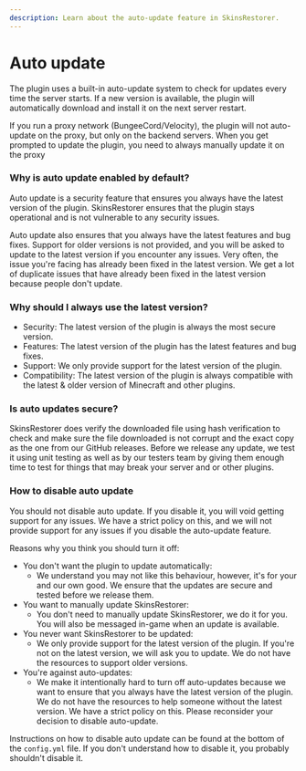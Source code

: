 ```yaml
---
description: Learn about the auto-update feature in SkinsRestorer.
---
```



# Auto update

The plugin uses a built-in auto-update system to check for updates every time the server starts.
If a new version is available, the plugin will automatically download and install it on the next server restart.

<Callout type="info" emoji="ℹ️">
  If you run a proxy network (BungeeCord/Velocity), the plugin will not auto-update on the proxy, but only on the
  backend servers.
  When you get prompted to update the plugin, you need to always manually update it on the proxy
</Callout>

### Why is auto update enabled by default?

Auto update is a security feature that ensures you always have the latest version of the plugin.
SkinsRestorer ensures that the plugin stays operational and is not vulnerable to any security issues.

Auto update also ensures that you always have the latest features and bug fixes.
Support for older versions is not provided, and you will be asked to update to the latest version if you encounter any issues.
Very often, the issue you're facing has already been fixed in the latest version.
We get a lot of duplicate issues that have already been fixed in the latest version because people don't update.

### Why should I always use the latest version?

- Security: The latest version of the plugin is always the most secure version.
- Features: The latest version of the plugin has the latest features and bug fixes.
- Support: We only provide support for the latest version of the plugin.
- Compatibility: The latest version of the plugin is always compatible with the latest & older version of Minecraft and other plugins.

### Is auto updates secure?

SkinsRestorer does verify the downloaded file using hash verification to check and make sure the file downloaded is not corrupt and the exact copy as the one from our GitHub releases.
Before we release any update, we test it using unit testing as well as by our testers team by giving them enough time to test for things that may break your server and or other plugins.

### How to disable auto update

You should not disable auto update. If you disable it, you will void getting support for any issues.
We have a strict policy on this, and we will not provide support for any issues if you disable the auto-update feature.

Reasons why you think you should turn it off:

- You don't want the plugin to update automatically:
  - We understand you may not like this behaviour, however, it's for your and our own good.
    We ensure that the updates are secure and tested before we release them.
- You want to manually update SkinsRestorer:
  - You don't need to manually update SkinsRestorer, we do it for you. You will also be messaged in-game when an update is available.
- You never want SkinsRestorer to be updated:
  - We only provide support for the latest version of the plugin. If you're not on the latest version, we will ask you to update.
    We do not have the resources to support older versions.
- You're against auto-updates:
  - We make it intentionally hard to turn off auto-updates because we want to ensure that you always have the latest version of the plugin.
    We do not have the resources to help someone without the latest version. We have a strict policy on this.
    Please reconsider your decision to disable auto-update.

Instructions on how to disable auto update can be found at the bottom of the `config.yml` file.
If you don't understand how to disable it, you probably shouldn't disable it.
